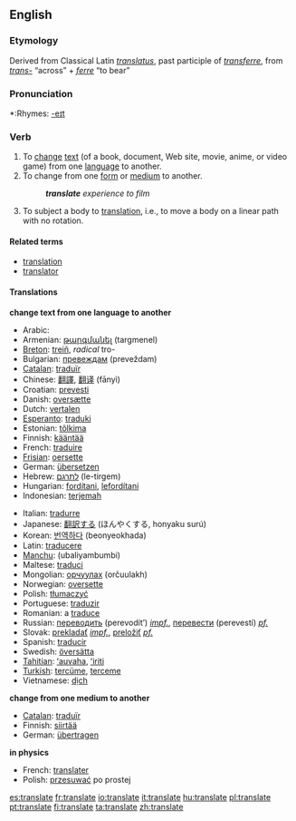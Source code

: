 ==English==

===Etymology===
Derived from Classical Latin ''[[translatus]]'', past participle of ''[[transferre]]'', from ''[[trans-]]'' “across” + ''[[ferre]]'' “to bear”

===Pronunciation===
*:Rhymes: [[Rhymes:English:-eɪt|-eɪt]]

===Verb===
{{en-verb|translat|ing}}

# To [[change]] [[text]] (of a book, document, Web site, movie, anime, or video game) from one [[language]] to another.
# To change from one [[form]] or [[medium]] to another.
#: '''''translate''' experience to film''
# {{physics}} To subject a body to [[translation]], i.e., to move a body on a linear path with no rotation.

====Related terms====
*[[translation]]
*[[translator]]

====Translations====
'''change text from one language to another'''
{{top}}
*Arabic: {{ARchar|[[ترجم]]}} {{Unicode|(tárjama)}}
*Armenian: [[թարգմանել]] (targmenel)
*[[Breton]]: [[treiñ]], ''radical'' tro-
*Bulgarian: [[превеждам]] (preveždam)
*[[Catalan]]: [[traduïr]]
*Chinese: [[翻譯]], [[翻译]] (fānyì)
*Croatian: [[prevesti]]
*Danish: [[oversætte]]
*Dutch: [[vertalen]]
*[[Esperanto]]: [[traduki]]
*Estonian: [[tõlkima]]
*Finnish: [[kääntää]]
*French: [[traduire]]
*[[Frisian]]: [[oersette]]
*German: [[übersetzen]]
*Hebrew: [[לתרגם]] (le-tirgem)
*Hungarian: [[fordítani]], [[lefordítani]]
*Indonesian: [[terjemah]]
{{mid}}
*Italian: [[tradurre]]
*Japanese: [[翻訳する]] (ほんやくする, honyaku surú)
*Korean: [[번역하다]] (beonyeokhada)
*Latin: [[traducere]]
*[[Manchu]]: (ubaliyambumbi)
*Maltese: [[traduci]]
*Mongolian: [[орчуулах]] (orčuulakh)
*Norwegian: [[oversette]]
*Polish: [[tłumaczyć]]
*Portuguese: [[traduzir]]
*Romanian: a [[traduce]]
*Russian: [[переводить]] (perevodít’) ''[[impf.]]'', [[перевести]] (perevestí) ''[[pf.]]''
*Slovak: [[prekladať]] ''[[impf.]]'', [[preložiť]] ''[[pf.]]''
*Spanish: [[traducir]]
*Swedish: [[översätta]]
*[[Tahitian]]: [[ʻauvaha]], [[ʻiriti]]
*[[Turkish]]: [[tercüme]], [[terceme]]
*Vietnamese: [[dịch]]
{{bottom}}

'''change from one medium to another'''
{{top}}
*[[Catalan]]: [[traduïr]]
*Finnish: [[siirtää]]
*German: [[übertragen]]
{{bottom}}

'''in physics'''
{{top}}
*French: [[translater]]
*Polish: [[przesuwać]] po prostej
{{bottom}}

[[es:translate]]
[[fr:translate]]
[[io:translate]]
[[it:translate]]
[[hu:translate]]
[[pl:translate]]
[[pt:translate]]
[[fi:translate]]
[[ta:translate]]
[[zh:translate]]